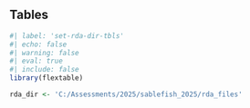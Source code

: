 ## Tables 
 
```r
#| label: 'set-rda-dir-tbls'
#| echo: false 
#| warning: false 
#| eval: true 
#| include: false
library(flextable)

rda_dir <- 'C:/Assessments/2025/sablefish_2025/rda_files'
``` 

